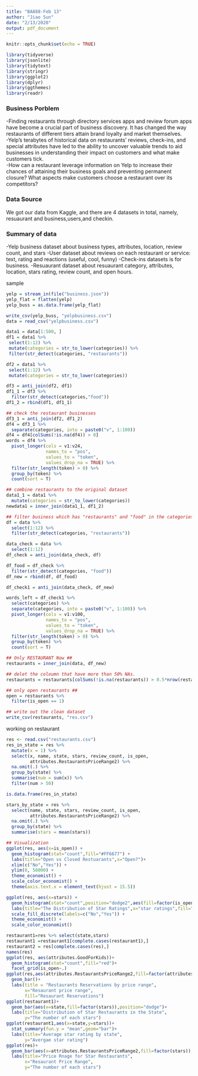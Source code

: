 ```yaml
---
title: "BA888-Feb 13"
author: "Jiao Sun"
date: "2/13/2020"
output: pdf_document
---
```


```r
knitr::opts_chunk$set(echo = TRUE)
```

```r
library(tidyverse)
library(jsonlite)
library(tidytext)
library(stringr)
library(ggplot2)
library(dplyr)
library(ggthemes)
library(readr)
```

### Business Porblem   
-Finding restaurants through directory services apps and review forum apps have become a crucial part of business discovery. It has changed the way restaurants of different tiers attain brand loyalty and market themselves.   
-Yelp’s terabytes of historical data on restaurants’ reviews, check-ins, and special attributes have led to the ability to uncover valuable trends to aid businesses in understanding their impact on customers and what make customers tick.   
-How can a restaurant leverage information on Yelp to increase their chances of attaining their business goals and preventing permanent closure? What aspects make customers choose a restaurant over its competitors? 

### Data Source   
We got our data from Kaggle, and there are 4 datasets in total, namely, resuaurant and business,users,and checkin.

### Summary of data
-Yelp business dataset about business types, attributes, location,  review count, and stars 
-User dataset about reviews on each restaurant or service: text, rating and reactions (useful, cool, funny)
-Check-ins datasets is for business.
-Resuaurant dataset about resuaurant category, attributes, location, stars rating, review  count, and open hours.


#################### sample ####################
```r
yelp = stream_in(file("business.json"))
yelp_flat = flatten(yelp)
yelp_buss = as.data.frame(yelp_flat)

write_csv(yelp_buss, "yelpbusiness.csv")
data = read_csv("yelpbusiness.csv")

data1 = data[1:500, ]
df1 = data1 %>%
 select(1:12) %>%
 mutate(categories = str_to_lower(categories)) %>%
 filter(str_detect(categories, "restaurants"))

df2 = data1 %>%
 select(1:12) %>%
 mutate(categories = str_to_lower(categories))

df3 = anti_join(df2, df1)
df1_1 = df3 %>%
  filter(str_detect(categories,"food"))
df1_2 = rbind(df1, df1_1)

## check the restaurant businesses
df3_1 = anti_join(df2, df1_2)
df4 = df3_1 %>%
  separate(categories, into = paste0("v", 1:100))
df4 = df4[colSums(!is.na(df4)) > 0] 
words = df4 %>%
  pivot_longer(cols = v1:v24,
               names_to = "pos",
               values_to = "token",
               values_drop_na = TRUE) %>% 
  filter(str_length(token) > 0) %>%
  group_by(token) %>%
  count(sort = T)

## combine restaurants to the original dataset
data1_1 = data1 %>%
  mutate(categories = str_to_lower(categories))
newdata1 = inner_join(data1_1, df1_2)
```

```r
## filter business which has "restaurants" and "food" in the categories ##
df = data %>%
  select(1:12) %>%
  filter(str_detect(categories, "restaurants"))

data_check = data %>%
  select(1:12)
df_check = anti_join(data_check, df)

df_food = df_check %>%
  filter(str_detect(categories, "food"))
df_new = rbind(df, df_food)  

df_check1 = anti_join(data_check, df_new)

words_left = df_check1 %>%
  select(categories) %>%
  separate(categories, into = paste0("v", 1:100)) %>%
  pivot_longer(cols = v1:v100,
               names_to = "pos",
               values_to = "token",
               values_drop_na = TRUE) %>% 
  filter(str_length(token) > 0) %>%
  group_by(token) %>%
  count(sort = T)

## Only RESTAURANT Now ##
restaurants = inner_join(data, df_new)

## delet the coloumn that have more than 50% NAs.
restaurants = restaurants[colSums(!is.na(restaurants)) > 0.5*nrow(restaurants)]

## only open restaurants ##
open = restaurants %>%
  filter(is_open == 1)

## write out the clean dataset
write_csv(restaurants, "res.csv")
```

#################### working on restaurant ##################
```r
res <- read.csv("restaurants.csv")
res_in_state = res %>%
  mutate(x = 1) %>%
  select(x, name, state, stars, review_count, is_open, 
         attributes.RestaurantsPriceRange2) %>%
  na.omit(.) %>%
  group_by(state) %>%
  summarise(num = sum(x)) %>%
  filter(num > 50)

is.data.frame(res_in_state)

stars_by_state = res %>%
  select(name, state, stars, review_count, is_open, 
         attributes.RestaurantsPriceRange2) %>%
  na.omit(.) %>%
  group_by(state) %>%
  summarise(stars = mean(stars))

## Visualization
ggplot(res, aes(x=is_open)) +
  geom_histogram(stat="count",fill="#FF6677") +
  labs(title="Open vs Closed Restuarants",x="Open?")+
  xlim(c("No","Yes")) +
  ylim(0, 58000) +
  theme_economist() +
  scale_color_economist() +
  theme(axis.text.x = element_text(hjust = 15.5))

ggplot(res, aes(x=stars)) +
  geom_histogram(stat="count",position="dodge2",aes(fill=factor(is_open))) +
  labs(title="The Distribution of Star Ratings",x="star ratings",fill="Open?") +
  scale_fill_discrete(labels=c("No","Yes")) +
  theme_economist() + 
  scale_color_economist()

restaurant1=res %>% select(state,stars)
restaurant1 =restaurant1[complete.cases(restaurant1),]
restaurant2 = res[complete.cases(res),]
names(res)
ggplot(res, aes(attributes.GoodForKids))+
  geom_histogram(stat="count",fill="red")+
  facet_grid(is_open~.)
ggplot(res,aes(attributes.RestaurantsPriceRange2,fill=factor(attributes.RestaurantsReservations),stat="identity"))+
  geom_bar()+
  labs(title = "Restaurants Reservations by price range",
       x="Resaurant price range", 
       fill="Resaurant Reservations")
ggplot(restaurant1)+
  geom_bar(aes(x=state,fill=factor(stars)),position="dodge")+
  labs(title="Distribution of Star Restaurants in the State",
       y="The number of each stars")
ggplot(restaurant1,aes(x=state,y=stars))+
  stat_summary(fun.y = "mean",geom="bar")+
  labs(title="Average star rating by state",
       y="Avergae star rating")
ggplot(res)+
  geom_bar(aes(x=attributes.RestaurantsPriceRange2,fill=factor(stars)),position="dodge")+
  labs(title="Price Rnage for Star Restaurants",
       x="Resaurant Price Range",
       y="The number of each stars")
```


